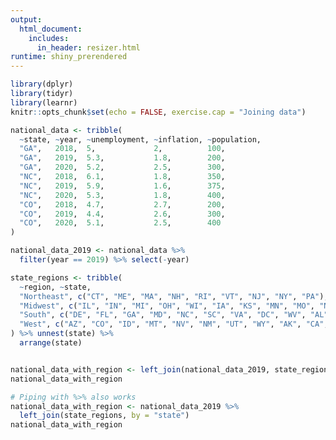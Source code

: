 ```yaml
---
output: 
  html_document:
    includes:
      in_header: resizer.html
runtime: shiny_prerendered
---
```


```r
library(dplyr)
library(tidyr)
library(learnr)
knitr::opts_chunk$set(echo = FALSE, exercise.cap = "Joining data")

national_data <- tribble(
  ~state, ~year, ~unemployment, ~inflation, ~population,
  "GA",   2018,  5,             2,          100,
  "GA",   2019,  5.3,           1.8,        200,
  "GA",   2020,  5.2,           2.5,        300,
  "NC",   2018,  6.1,           1.8,        350,
  "NC",   2019,  5.9,           1.6,        375,
  "NC",   2020,  5.3,           1.8,        400,
  "CO",   2018,  4.7,           2.7,        200,
  "CO",   2019,  4.4,           2.6,        300,
  "CO",   2020,  5.1,           2.5,        400
)

national_data_2019 <- national_data %>% 
  filter(year == 2019) %>% select(-year)

state_regions <- tribble(
  ~region, ~state,
  "Northeast", c("CT", "ME", "MA", "NH", "RI", "VT", "NJ", "NY", "PA"),
  "Midwest", c("IL", "IN", "MI", "OH", "WI", "IA", "KS", "MN", "MO", "NE", "ND", "SD"),
  "South", c("DE", "FL", "GA", "MD", "NC", "SC", "VA", "DC", "WV", "AL", "KY", "MS", "TN", "AR", "LA", "OK", "TX"),
  "West", c("AZ", "CO", "ID", "MT", "NV", "NM", "UT", "WY", "AK", "CA", "HI", "OR", "WA")
) %>% unnest(state) %>% 
  arrange(state)
```

```r

```

```r
national_data_with_region <- left_join(national_data_2019, state_regions, by = "state")
national_data_with_region

# Piping with %>% also works
national_data_with_region <- national_data_2019 %>% 
  left_join(state_regions, by = "state")
national_data_with_region
```

<div data-iframe-height></div>
